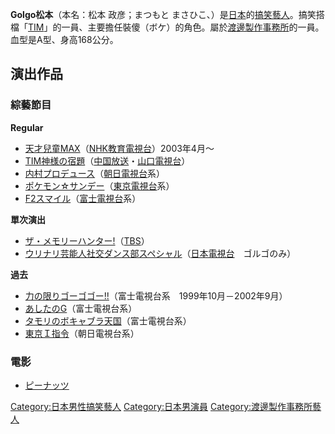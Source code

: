 {{japanese|japanese=ゴルゴ松本|kana=ゴルゴ まつもと|romaji=Gorugo Matsumoto}}

'''Golgo松本'''（本名：松本 政彦；まつもと まさひこ、{{bd|1967年|4月17日}}）是[[日本|日本]]的[[搞笑藝人|搞笑藝人]]。搞笑搭檔「[[TIM|TIM]]」的一員、主要擔任裝傻（ボケ）的角色。屬於[[渡邊製作事務所|渡邊製作事務所]]的一員。血型是A型、身高168公分。

== 演出作品 ==
=== 綜藝節目 ===
'''Regular'''
*[[天才兒童MAX|天才兒童MAX]]（[[日本放送協会|NHK教育電視台]]）2003年4月～
*[[TIM神様の宿題|TIM神様の宿題]]（[[中国放送|中国放送]]・[[山口電視台|山口電視台]]）
*[[内村プロデュース|内村プロデュース]]（[[朝日電視台|朝日電視台]]系）
*[[ポケモン☆サンデー|ポケモン☆サンデー]]（[[東京電視台|東京電視台]]系）
*[[F2スマイル|F2スマイル]]（[[富士電視台|富士電視台]]系）

'''單次演出'''
*[[ザ・メモリーハンター!|ザ・メモリーハンター!]]（[[東京放送|TBS]]）
*[[ウッチャンナンチャンのウリナリ!!|ウリナリ芸能人社交ダンス部スペシャル]]（[[日本電視台|日本電視台]]　ゴルゴのみ）

'''過去'''
*[[力の限りゴーゴゴー!!|力の限りゴーゴゴー!!]]（富士電視台系　1999年10月－2002年9月）
*[[あしたのG|あしたのG]]（富士電視台系）
*[[タモリのボキャブラ天国|タモリのボキャブラ天国]]（富士電視台系）
*[[東京Ｉ指令|東京Ｉ指令]]（朝日電視台系）

=== 電影 ===
*[[ピーナッツ_(映画)|ピーナッツ]]

{{DEFAULTSORT:Gorugo Matsumoto}}
[[Category:日本男性搞笑藝人|Category:日本男性搞笑藝人]]
[[Category:日本男演員|Category:日本男演員]]
[[Category:渡邊製作事務所藝人|Category:渡邊製作事務所藝人]]